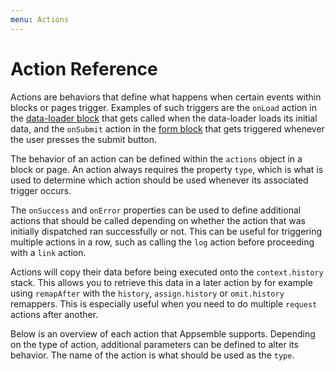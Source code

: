 ```yaml
---
menu: Actions
---
```



# Action Reference

Actions are behaviors that define what happens when certain events within blocks or pages trigger.
Examples of such triggers are the `onLoad` action in the
[data-loader block](/blocks/@appsemble/list) that gets called when the data-loader loads its initial
data, and the `onSubmit` action in the [form block](/blocks/@appsemble/form) that gets triggered
whenever the user presses the submit button.

The behavior of an action can be defined within the `actions` object in a block or page. An action
always requires the property `type`, which is what is used to determine which action should be used
whenever its associated trigger occurs.

The `onSuccess` and `onError` properties can be used to define additional actions that should be
called depending on whether the action that was initially dispatched ran successfully or not. This
can be useful for triggering multiple actions in a row, such as calling the `log` action before
proceeding with a `link` action.

Actions will copy their data before being executed onto the `context.history` stack. This allows you
to retrieve this data in a later action by for example using `remapAfter` with the `history`,
`assign.history` or `omit.history` remappers. This is especially useful when you need to do multiple
`request` actions after another.

Below is an overview of each action that Appsemble supports. Depending on the type of action,
additional parameters can be defined to alter its behavior. The name of the action is what should be
used as the `type`.

<ActionRef />
